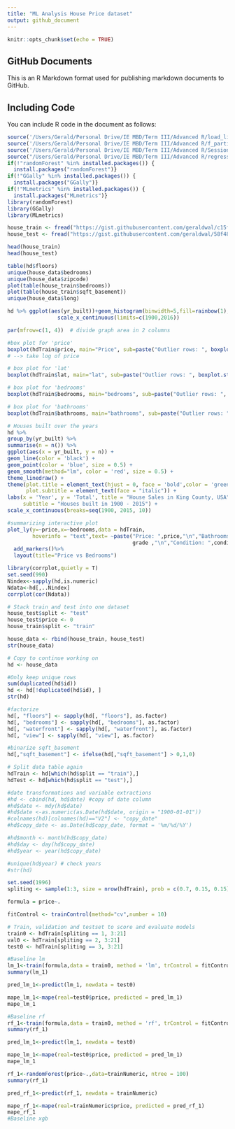 ```yaml
---
title: "ML Analysis House Price dataset"
output: github_document
---
```


```r
knitr::opts_chunk$set(echo = TRUE)
```

## GitHub Documents

This is an R Markdown format used for publishing markdown documents to GitHub.

## Including Code

You can include R code in the document as follows:

```r
source('/Users/Gerald/Personal Drive/IE MBD/Term III/Advanced R/load_libraries.R')
source('/Users/Gerald/Personal Drive/IE MBD/Term III/Advanced R/f_partition.R')
source('/Users/Gerald/Personal Drive/IE MBD/Term III/Advanced R/Session 4/classification_metrics.R')
source("/Users/Gerald/Personal Drive/IE MBD/Term III/Advanced R/regression_metrics.R")
if(!"randomForest" %in% installed.packages()) {
  install.packages("randomForest")}
if(!"GGally" %in% installed.packages()) {
  install.packages("GGally")}
if(!"MLmetrics" %in% installed.packages()) {
  install.packages("MLmetrics")}
library(randomForest)
library(GGally)
library(MLmetrics)
```

```r
house_train <- fread("https://gist.githubusercontent.com/geraldwal/c15f40a258a15f6417e70705d57e9a21/raw/800519c3f4d633b8985cf9fc4b60ebccc89494eb/house_price_train")
house_test <- fread("https://gist.githubusercontent.com/geraldwal/58f48ae5a44f7061ced0c3486e2f07aa/raw/5a77070d797ffa9598c0eb6f37facb6a2a20c78b/house_price_test")

head(house_train)
head(house_test)
```
```r
table(hd$floors)
unique(house_data$bedrooms)
unique(house_data$zipcode)
plot(table(house_train$bedrooms))
plot(table(house_train$sqft_basement))
unique(house_data$long)

hd %>% ggplot(aes(yr_built))+geom_histogram(binwidth=5,fill=rainbow(1),alpha=0.5)+
                scale_x_continuous(limits=c(1900,2016))

par(mfrow=c(1, 4))  # divide graph area in 2 columns

#box plot for 'price'
boxplot(hdTrain$price, main="Price", sub=paste("Outlier rows: ", boxplot.stats(hdTrain$price)$out))
# --> take log of price

# box plot for 'lat'
boxplot(hdTrain$lat, main="lat", sub=paste("Outlier rows: ", boxplot.stats(hdTrain$lat)$out))

# box plot for 'bedrooms'
boxplot(hdTrain$bedrooms, main="bedrooms", sub=paste("Outlier rows: ", boxplot.stats(hdTrain$bedrooms)$out))

# box plot for 'bathrooms'
boxplot(hdTrain$bathrooms, main="bathrooms", sub=paste("Outlier rows: ", boxplot.stats(hdTrain$bathrooms)$out)) 

# Houses built over the years
hd %>%
group_by(yr_built) %>%
summarise(n = n()) %>%
ggplot(aes(x = yr_built, y = n)) +
geom_line(color = 'black') +
geom_point(color = 'blue', size = 0.5) +
geom_smooth(method="lm", color = 'red', size = 0.5) +
theme_linedraw() +
theme(plot.title = element_text(hjust = 0, face = 'bold',color = 'green'),
      plot.subtitle = element_text(face = "italic")) +
labs(x = 'Year', y = 'Total', title = "House Sales in King County, USA",
     subtitle = "Houses built in 1900 - 2015") +
scale_x_continuous(breaks=seq(1900, 2015, 10))

#summarizing interactive plot
plot_ly(y=~price,x=~bedrooms,data = hdTrain,
        hoverinfo = "text",text= ~paste("Price: ",price,"\n","Bathrooms:",bathrooms,"\n","Grade: ",
                                        grade ,"\n","Condition: ",condition,"\n","Year Built:",yr_built))%>%
  add_markers()%>%
  layout(title="Price vs Bedrooms")

library(corrplot,quietly = T)
set.seed(990)
Nindex<-sapply(hd,is.numeric)
Ndata<-hd[,..Nindex]
corrplot(cor(Ndata))
```

```r
# Stack train and test into one dataset
house_test$split <- "test"
house_test$price <- 0
house_train$split <- "train"

house_data <- rbind(house_train, house_test)
str(house_data)

# Copy to continue working on
hd <- house_data

#Only keep unique rows
sum(duplicated(hd$id))
hd <- hd[!duplicated(hd$id), ]
str(hd)

#factorize
hd[, "floors"] <- sapply(hd[, "floors"], as.factor)
hd[, "bedrooms"] <- sapply(hd[, "bedrooms"], as.factor)
hd[, "waterfront"] <- sapply(hd[, "waterfront"], as.factor)
hd[, "view"] <- sapply(hd[, "view"], as.factor)

#binarize sqft_basement
hd[,"sqft_basement"] <- ifelse(hd[,"sqft_basement"] > 0,1,0)

# Split data table again
hdTrain <- hd[which(hd$split == "train"),]
hdTest <- hd[which(hd$split == "test"),]

#date transformations and variable extractions
#hd <- cbind(hd, hd$date) #copy of date column
#hd$date <- mdy(hd$date)
#hd$date <-as.numeric(as.Date(hd$date, origin = "1900-01-01"))
#colnames(hd)[colnames(hd)=="V2"] <- "copy_date"
#hd$copy_date <- as.Date(hd$copy_date, format = '%m/%d/%Y')

#hd$month <- month(hd$copy_date)
#hd$day <- day(hd$copy_date)
#hd$year <- year(hd$copy_date)

#unique(hd$year) # check years
#str(hd)
```
```r
set.seed(1996)
spliting <- sample(1:3, size = nrow(hdTrain), prob = c(0.7, 0.15, 0.15), replace = TRUE)
```

```r
formula = price~.

fitControl <- trainControl(method="cv",number = 10)

# Train, validation and testset to score and evaluate models
train0 <- hdTrain[spliting == 1, 3:21]
val0 <- hdTrain[spliting == 2, 3:21]
test0 <- hdTrain[spliting == 3, 3:21]

#Baseline lm
lm_1<-train(formula,data = train0, method = 'lm', trControl = fitControl, metric = 'MAE')
summary(lm_1)

pred_lm_1<-predict(lm_1, newdata = test0)

mape_lm_1<-mape(real=test0$price, predicted = pred_lm_1)
mape_lm_1

#Baseline rf
rf_1<-train(formula,data = train0, method = 'rf', trControl = fitControl, metric = 'MAE')
summary(rf_1)

pred_lm_1<-predict(lm_1, newdata = test0)

mape_lm_1<-mape(real=test0$price, predicted = pred_lm_1)
mape_lm_1

rf_1<-randomForest(price~.,data=trainNumeric, ntree = 100)
summary(rf_1)

pred_rf_1<-predict(rf_1, newdata = trainNumeric)

mape_rf_1<-mape(real=trainNumeric$price, predicted = pred_rf_1)
mape_rf_1
#Baseline xgb


```
